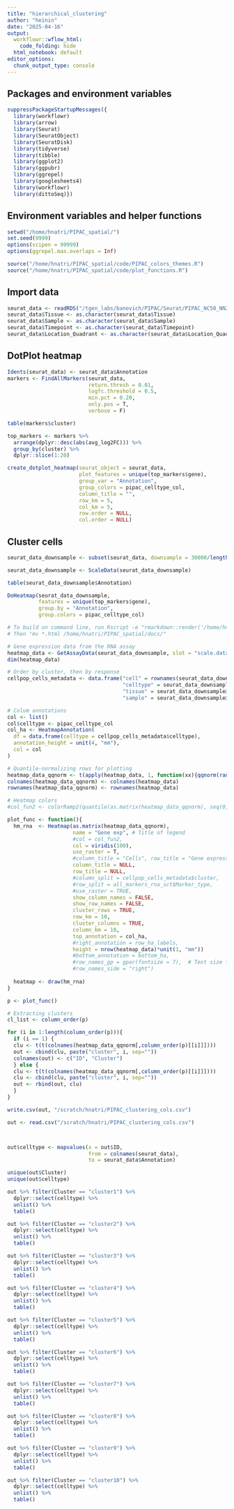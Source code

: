 ```yaml
---
title: "hierarchical_clustering"
author: "heinin"
date: "2025-04-16"
output:
  workflowr::wflow_html:
    code_folding: hide
  html_notebook: default
editor_options:
  chunk_output_type: console
---
```


## Packages and environment variables

```r

suppressPackageStartupMessages({
  library(workflowr)
  library(arrow)
  library(Seurat)
  library(SeuratObject)
  library(SeuratDisk)
  library(tidyverse)
  library(tibble)
  library(ggplot2)
  library(ggpubr)
  library(ggrepel)
  library(googlesheets4)
  library(workflowr)
  library(dittoSeq)})

```

## Environment variables and helper functions

```r

setwd("/home/hnatri/PIPAC_spatial/")
set.seed(9999)
options(scipen = 99999)
options(ggrepel.max.overlaps = Inf)

source("/home/hnatri/PIPAC_spatial/code/PIPAC_colors_themes.R")
source("/home/hnatri/PIPAC_spatial/code/plot_functions.R")

```

## Import data

```r

seurat_data <- readRDS("/tgen_labs/banovich/PIPAC/Seurat/PIPAC_NC50_NN20_PC20_Seurat_annotated_metadata.rds")
seurat_data$Tissue <- as.character(seurat_data$Tissue)
seurat_data$Sample <- as.character(seurat_data$Sample)
seurat_data$Timepoint <- as.character(seurat_data$Timepoint)
seurat_data$Location_Quadrant <- as.character(seurat_data$Location_Quadrant)

```

## DotPlot heatmap

```r

Idents(seurat_data) <- seurat_data$Annotation
markers <- FindAllMarkers(seurat_data,
                          return.thresh = 0.01,
                          logfc.threshold = 0.5,
                          min.pct = 0.20,
                          only.pos = T,
                          verbose = F)

table(markers$cluster)

top_markers <- markers %>%
  arrange(dplyr::desc(abs(avg_log2FC))) %>%
  group_by(cluster) %>%
  dplyr::slice(1:20)

create_dotplot_heatmap(seurat_object = seurat_data,
                       plot_features = unique(top_markers$gene),
                       group_var = "Annotation",
                       group_colors = pipac_celltype_col,
                       column_title = "",
                       row_km = 5,
                       col_km = 5,
                       row.order = NULL,
                       col.order = NULL)

```

## Cluster cells

```r

seurat_data_downsample <- subset(seurat_data, downsample = 30000/length(unique(seurat_data$Annotation)))

seurat_data_downsample <- ScaleData(seurat_data_downsample)

table(seurat_data_downsample$Annotation)

DoHeatmap(seurat_data_downsample,
          features = unique(top_markers$gene),
          group.by = "Annotation",
          group.colors = pipac_celltype_col)

# To build on command line, run Rscript -e "rmarkdown::render('/home/hnatri/PIPAC_spatial/analysis/hierarchical_clustering.Rmd')"
# Then "mv *.html /home/hnatri/PIPAC_spatial/docs/"

```

```r

# Gene expression data from the RNA assay
heatmap_data <- GetAssayData(seurat_data_downsample, slot = "scale.data", assay = "RNA")
dim(heatmap_data)

# Order by cluster, then by response
cellpop_cells_metadata <- data.frame("cell" = rownames(seurat_data_downsample@meta.data),
                                     "celltype" = seurat_data_downsample@meta.data$Annotation,
                                     "tissue" = seurat_data_downsample@meta.data$Tissue,
                                     "sample" = seurat_data_downsample@meta.data$Sample)

# Colum annotations
col <- list()
col$celltype <- pipac_celltype_col
col_ha <- HeatmapAnnotation(
  df = data.frame(celltype = cellpop_cells_metadata$celltype),
  annotation_height = unit(4, "mm"),
  col = col
)

# Quantile-normalizing rows for plotting
heatmap_data_qqnorm <- t(apply(heatmap_data, 1, function(xx){qqnorm(rank(xx, ties.method = "random"), plot = F)$x}))
colnames(heatmap_data_qqnorm) <- colnames(heatmap_data)
rownames(heatmap_data_qqnorm) <- rownames(heatmap_data)

# Heatmap colors
#col_fun2 <- colorRamp2(quantile(as.matrix(heatmap_data_qqnorm), seq(0, 1, by = 0.25)), viridis(5))

plot_func <- function(){
  hm_rna  <- Heatmap(as.matrix(heatmap_data_qqnorm), 
                     name = "Gene exp", # Title of legend
                     #col = col_fun2,
                     col = viridis(100),
                     use_raster = T,
                     #column_title = "Cells", row_title = "Gene expression",
                     column_title = NULL,
                     row_title = NULL,
                     #column_split = cellpop_cells_metadata$cluster,
                     #row_split = all_markers_rna_sct$Marker_type,
                     #use_raster = TRUE,
                     show_column_names = FALSE,
                     show_row_names = FALSE,
                     cluster_rows = TRUE,
                     row_km = 10,
                     cluster_columns = TRUE,
                     column_km = 10,
                     top_annotation = col_ha,
                     #right_annotation = row_ha_labels,
                     height = nrow(heatmap_data)*unit(1, "mm"))
                     #bottom_annotation = bottom_ha,
                     #row_names_gp = gpar(fontsize = 7),  # Text size for row names
                     #row_names_side = "right")
      
  heatmap <- draw(hm_rna)
}

p <- plot_func()

# Extracting clusters
cl_list <- column_order(p)

for (i in 1:length(column_order(p))){
  if (i == 1) {
  clu <- t(t(colnames(heatmap_data_qqnorm[,column_order(p)[[i]]])))
  out <- cbind(clu, paste("cluster", i, sep=""))
  colnames(out) <- c("ID", "Cluster")
  } else {
  clu <- t(t(colnames(heatmap_data_qqnorm[,column_order(p)[[i]]])))
  clu <- cbind(clu, paste("cluster", i, sep=""))
  out <- rbind(out, clu)
  }
}

write.csv(out, "/scratch/hnatri/PIPAC_clustering_cols.csv")

out <- read.csv("/scratch/hnatri/PIPAC_clustering_cols.csv")



out$celltype <- mapvalues(x = out$ID,
                          from = colnames(seurat_data),
                          to = seurat_data$Annotation)

unique(out$Cluster)
unique(out$celltype)

out %>% filter(Cluster == "cluster1") %>%
  dplyr::select(celltype) %>%
  unlist() %>%
  table()

out %>% filter(Cluster == "cluster2") %>%
  dplyr::select(celltype) %>%
  unlist() %>%
  table()

out %>% filter(Cluster == "cluster3") %>%
  dplyr::select(celltype) %>%
  unlist() %>%
  table()

out %>% filter(Cluster == "cluster4") %>%
  dplyr::select(celltype) %>%
  unlist() %>%
  table()

out %>% filter(Cluster == "cluster5") %>%
  dplyr::select(celltype) %>%
  unlist() %>%
  table()

out %>% filter(Cluster == "cluster6") %>%
  dplyr::select(celltype) %>%
  unlist() %>%
  table()

out %>% filter(Cluster == "cluster7") %>%
  dplyr::select(celltype) %>%
  unlist() %>%
  table()

out %>% filter(Cluster == "cluster8") %>%
  dplyr::select(celltype) %>%
  unlist() %>%
  table()

out %>% filter(Cluster == "cluster9") %>%
  dplyr::select(celltype) %>%
  unlist() %>%
  table()

out %>% filter(Cluster == "cluster10") %>%
  dplyr::select(celltype) %>%
  unlist() %>%
  table()

```

